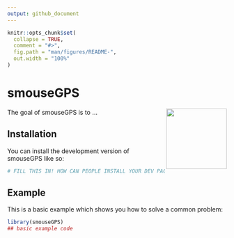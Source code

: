 ```yaml
---
output: github_document
---
```


<!-- README.md is generated from README.Rmd. Please edit that file -->

```r
knitr::opts_chunk$set(
  collapse = TRUE,
  comment = "#>",
  fig.path = "man/figures/README-",
  out.width = "100%"
)
```

# smouseGPS

<!-- badges: start -->
<img src="figures/logo.png" align="right" height="139" />
<!-- badges: end -->

The goal of smouseGPS is to ...

## Installation

You can install the development version of smouseGPS like so:

``` r
# FILL THIS IN! HOW CAN PEOPLE INSTALL YOUR DEV PACKAGE?
```

## Example

This is a basic example which shows you how to solve a common problem:

```r
library(smouseGPS)
## basic example code
```
